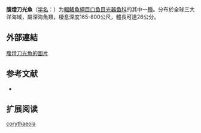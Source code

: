 {{Speciesbox
| name = 腹燈刀光魚
| status = NE
| status_system = IUCN3.1
| image = Rendezvous fish ( Polymetme corythaeola ).jpg
| image2 = Polymetme corytheola.jpg
| genus = Polymetme
| species = corythaeola
| authority = [[Alcock|Alcock]], 1898
| synonyms = *''Diplophos corythaeolum,Alcock, 1898''
*''Pollymetme corythaeola,Alcock, 1898''
*''Polymetme africana,Gilchrist & von Bonde, 1924''
*''Yarella corythaeola,Alcock, 1898''
*''Yarrella africana,Gilchrist & von Bonde, 1924''
}}

'''腹燈刀光魚'''（[[学名|学名]]：{{lang|la|''Polymetme corythaeola''}}）为[[輻鰭魚綱|輻鰭魚綱]][[巨口鱼目|巨口鱼目]][[光器鱼科|光器鱼科]]的其中一[[種|種]]。分布於全球三大洋海域，屬深海魚類，棲息深度165-800公尺，體長可達26公分。
==外部連結==
[http://fishbase.org/Photos/ThumbnailsSummary.php?ID=5057 腹燈刀光魚的圖片]
== 参考文献 ==
{{refbegin}}
*{{FishBase_species|genus=Polymetme|species=corythaeola|year=2012|month=2}}
{{refend}}

== 扩展阅读 ==
{{refbegin}}
{{wikispecies-inline|Polymetme corythaeola|腹燈刀光魚}}
{{refend}}
{{Taxonbar|from=Q2399337}}

[[Category:刀光鱼属|corythaeola]]
